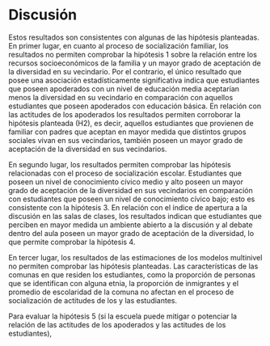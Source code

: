 # Discusión

Estos resultados son consistentes con algunas de las hipótesis planteadas. En primer lugar, en cuanto al proceso de socialización familiar, los resultados no permiten comprobar la hipótesis 1 sobre la relación entre los recursos socioeconómicos de la familia y un mayor grado de aceptación de la diversidad en su vecindario. Por el contrario, el único resultado que posee una asociación estadísticamente significativa indica que estudiantes que poseen apoderados con un nivel de educación media aceptarían menos la diversidad en su vecindario en comparación con aquellos estudiantes que poseen apoderados con educación básica. En relación con las actitudes de los apoderados los resultados permiten corroborar la hipótesis planteada (H2), es decir, aquellos estudiantes que provienen de familiar con padres que aceptan en mayor medida que distintos grupos sociales vivan en sus vecindarios, también poseen un mayor grado de aceptación de la diversidad en sus vecindarios.

En segundo lugar, los resultados permiten comprobar las hipótesis relacionadas con el proceso de socialización escolar. Estudiantes que poseen un nivel de conocimiento cívico medio y alto poseen un mayor grado de aceptación de la diversidad en sus vecindarios en comparación con estudiantes que poseen un nivel de conocimiento cívico bajo; esto es consistente con la hipótesis 3. En relación con el índice de apertura a la discusión en las salas de clases, los resultados indican que estudiantes que perciben en mayor medida un ambiente abierto a la discusión y al debate dentro del aula poseen un mayor grado de aceptación de la diversidad, lo que permite comprobar la hipótesis 4.

En tercer lugar, los resultados de las estimaciones de los modelos multinivel no permiten comprobar las hipótesis planteadas. Las características de las comunas en que residen los estudiantes, como la proporción de personas que se identifican con alguna etnia, la proporción de inmigrantes y el promedio de escolaridad de la comuna no afectan en el proceso de socialización de actitudes de los y las estudiantes.

Para evaluar la hipótesis 5 (si la escuela puede mitigar o potenciar la relación de las actitudes de los apoderados y las actitudes de los estudiantes), 

